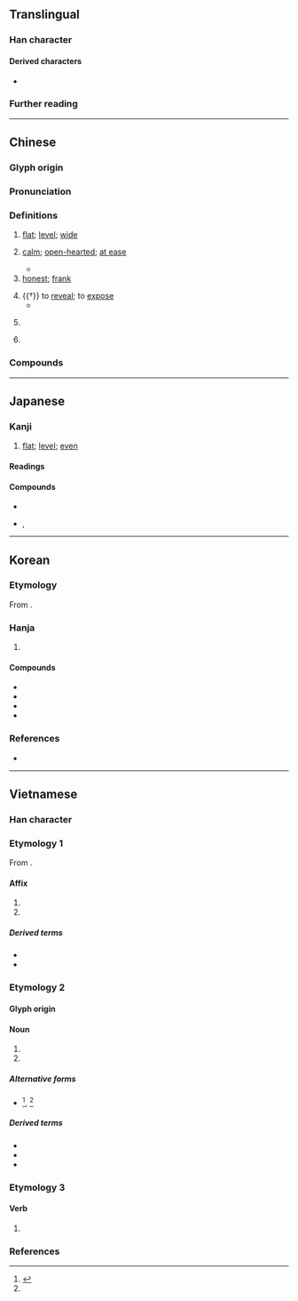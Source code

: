 {{character info/new}}
==Translingual==

===Han character===
{{Han char|rn=32|rad=土|as=05|sn=8|four=46110|canj=GAM|ids=⿰土旦}}

====Derived characters====
* {{l|mul|[[𢯟]], [[𥂯]]}}

===Further reading===
{{Han ref|kx=0226.180|dkj=04971|dj=0461.300|hdz=10431.030|uh=5766}}

----

==Chinese==
{{zh-forms|alt=憻}}

===Glyph origin===
{{Han etym}}
{{Han compound|土|旦|c1=s|c2=p|t1=earth|ls=psc}}

===Pronunciation===
{{zh-pron
|m=tǎn
|c=taan2
|h=pfs=thán
|md=tāng
|mn=thán/qz,xm,zz:tháⁿ
|mn_note=thán - literary; tháⁿ - vernacular
|w=2the
|mc=y
|oc=y
|cat=a
}}

===Definitions===
{{zh-hanzi}}

# [[flat]]; [[level#Adjective|level]]; [[wide]]
#: {{zh-x|平坦|level}}
# {{zh-no-solo}} [[calm]]; [[open-hearted]]; [[at ease]]
#: {{zh-x|坦然|calm}}
#* {{zh-x|子 曰：「君子 坦 蕩蕩，小人 長 戚戚。」|ref=Analects}}
# [[honest]]; [[frank#Adjective|frank]]
#: {{zh-x|坦白|honest; candid}}
#: {{zh-syn|直率}}
# {{†}} to [[reveal]]; to [[expose]]
#* {{zh-x|坦 腹 江 亭 暖，長 吟 野 望 時。||CL|ref={{w2|zh|杜甫}} ([[w:Du Fu|''Du Fu'']]) {{w2|zh|pref=《|s:江亭 (杜甫)|江亭|suf=》}}}}
# {{n-g|Used in the transliteration of foreign words.}}
#: {{zh-x|坦克|tank (armored fighting vehicle)}}
#: {{zh-x|^坦尚尼亞|Tanzania}}
#: {{zh-x|^巴基斯坦|Pakistan}}
# {{surname|zh}}

===Compounds===
{{zh-der|不舒坦|令坦|伊斯坦堡|伯恩斯坦|佩斯坦|反坦克炮|坦克|坦克兵|坦克車|坦坦|坦坦蕩蕩|坦塗|坦夷|坦尚尼亞|坦平|坦懷|坦承|坦易|坦然|坦率|坦白|坦直|坦緩|坦腹|坦腹東床|坦蕩|坦蕩蕩|坦言|坦誠|坦迤|坦途|坦露|巴力斯坦|巴勒斯坦|巴基斯坦|平坦|平坦大路|平坦寬闊|愛因斯坦|斯坦因|斯坦貝克|曼哈坦島|東坦蕭然|東床坦腹|波茨坦|泰坦族|興都斯坦|舒坦|襟懷坦白|小坦山|墩闊坦|博斯坦}}

----

==Japanese==

===Kanji===
{{ja-kanji|grade=|rs=土05}}

# [[flat]]; [[level#Adjective|level]]; [[even#Adjective|even]]

====Readings====
{{ja-readings
|goon=たん
|kanon=たん
|kun=たい-ら
}}

====Compounds====
{{der-top3|Compounds}}
* {{ja-r|坦懐|たんかい}}
* {{ja-r|坦坦|たんたん|rom=-}}, {{ja-r|坦々|たんたん}}
{{der-bottom}}

----

==Korean==

===Etymology===
From {{der|ko|ltc|sort=탄|-}} {{ltc-l|坦}}.

===Hanja===
{{ko-hanja-search}}
{{ko-hanja|평평하다|평평할|탄}}

# {{hanja form of|탄|[[flat]]; [[level#Adjective|level]]; [[even#Adjective|even]]}}

====Compounds====
{{der-top3|Compounds}}
* {{ko-l|탄도|坦道}}
* {{ko-l|탄회|坦懷}}
* {{ko-l|순탄|順坦}}
* {{ko-l|평탄|平坦}}
{{der-bottom}}

===References===
* {{R:hanjadoc|1746}}

----

==Vietnamese==

===Han character===
{{vi-readings|rs=坦00
|hanviet=thản-tdcndg;tdcntd;gdhn;bonet;genibrel, thán-genibrel
|phienthiet=儻旱 thảng hạn
|nom=đứt-tdcndg;tdcntd;gdhn;btcn;bonet;genibrel;taberd, đất-tdcndg;tdcntd;gdhn;bonet;genibrel;taberd, đắt-tdcntd;gdhn;btcn;bonet;genibrel;taberd, thản-tdcntd;btcn;bonet, đác-tdcndg, đởn-tdcndg, thán-tdcndg, đắn-tdcntd, đật-gdhn, ngẩn-gdhn, thưỡn-gdhn
}}

===Etymology 1===
From {{der|vi|ltc|-}} {{ltc-l|坦}}.

====Affix====
{{vi-pos|affix|sc=Hani|thản|rs=坦00}}

# {{han tu form of|thản|[[flat]]; [[level#Adjective|level]]; [[wide]]}}
# {{han tu form of|thản|[[calm]]; [[pleasant]]}}

=====Derived terms=====
{{der-top3}}
* {{vi-l|坦然|thản nhiên}}
* {{vi-l|平坦|bình thản}}
{{der-bottom}}

===Etymology 2===

====Glyph origin====
{{Han compound|土#Vietnamese|旦#Vietnamese|c1=s|c2=p|t1=earth|tr2={{vi-l|đán}}|ls=psc|no_och=1}}

====Noun====
{{vi-noun|sc=Hani|đất|rs=坦00}}

# {{Nom form of|đất|[[earth]]; [[soil]]; [[dirt]]}}
# {{Nom form of|đất|[[land]]}}

=====Alternative forms=====
* {{alter|vi|{{vi-l|𡐙|đất}}}}<ref name=gdhn>{{vi-ref|Trần (2004).}}</ref>, {{alter|vi|{{vi-l|待|đất}}}}<ref name=gdhn/>

=====Derived terms=====
{{der-top3}}
* {{vi-l|坦墆|đất đai}}
* {{vi-l|動坦|động đất}}
* {{vi-l|𣛤坦|Trái Đất}}
{{der-bottom}}

===Etymology 3===

====Verb====
{{vi-verb|sc=Hani|đứt|rs=坦00}}

# {{Nom form of|đứt|to [[break off]]; to be [[cut off]]}}

===References===
<references/>